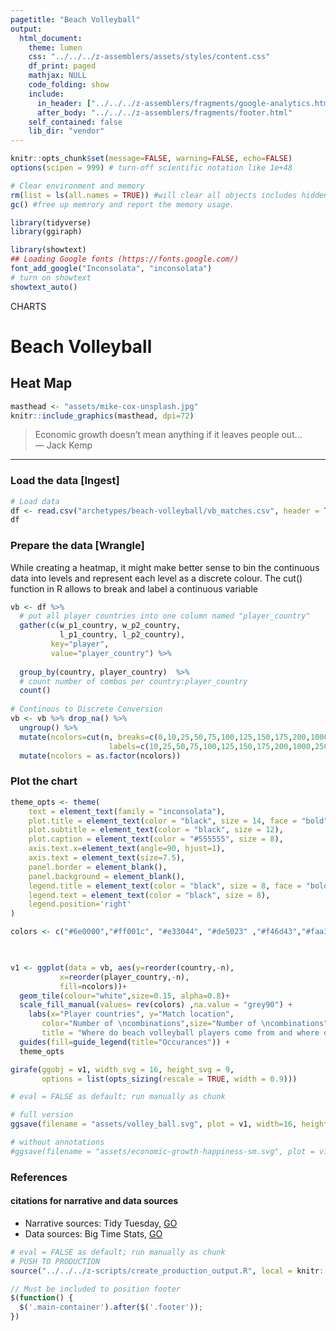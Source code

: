 ```yaml
---
pagetitle: "Beach Volleyball"
output:
  html_document:
    theme: lumen
    css: "../../../z-assemblers/assets/styles/content.css"
    df_print: paged
    mathjax: NULL
    code_folding: show
    include:
      in_header: ["../../../z-assemblers/fragments/google-analytics.html", "../../../z-assemblers/fragments/header.html"]
      after_body: "../../../z-assemblers/fragments/footer.html"
    self_contained: false
    lib_dir: "vendor"
---
```


```r

knitr::opts_chunk$set(message=FALSE, warning=FALSE, echo=FALSE)
options(scipen = 999) # turn-off scientific notation like 1e+48

# Clear environment and memory
rm(list = ls(all.names = TRUE)) #will clear all objects includes hidden objects.
gc() #free up memrory and report the memory usage.

library(tidyverse)
library(ggiraph)

library(showtext)
## Loading Google fonts (https://fonts.google.com/)
font_add_google("Inconsolata", "inconsolata")
# turn on showtext
showtext_auto()

```

<div class="activity">
CHARTS
</div>

# Beach Volleyball
## Heat Map


```r

masthead <- "assets/mike-cox-unsplash.jpg"
knitr::include_graphics(masthead, dpi=72)

```

> Economic growth doesn't mean anything if it leaves people out...\
--- Jack Kemp


***

### Load the data [Ingest]

```r

# Load data
df <- read.csv("archetypes/beach-volleyball/vb_matches.csv", header = TRUE, stringsAsFactors = FALSE)
df

```

### Prepare the data [Wrangle]

While creating a heatmap, it might make better sense to bin the continuous data into levels and represent each level as a discrete colour. The cut() function in R allows to break and label a continuous variable

```r

vb <- df %>%
  # put all player countries into one column named "player_country"
  gather(c(w_p1_country, w_p2_country, 
           l_p1_country, l_p2_country),
         key="player", 
         value="player_country") %>%
  
  group_by(country, player_country)  %>%
  # count number of combos per country:player_country
  count() 
  
# Continous to Discrete Conversion
vb <- vb %>% drop_na() %>%
  ungroup() %>%
  mutate(ncolors=cut(n, breaks=c(0,10,25,50,75,100,125,150,175,200,1000,25000,50000,max(n)),
                      labels=c(10,25,50,75,100,125,150,175,200,1000,25000,50000,max(n)))) %>%
  mutate(ncolors = as.factor(ncolors))


```

### Plot the chart


```r


theme_opts <- theme(
    text = element_text(family = "inconsolata"), 
    plot.title = element_text(color = "black", size = 14, face = "bold"),
    plot.subtitle = element_text(color = "black", size = 12),
    plot.caption = element_text(color = "#555555", size = 8),
    axis.text.x=element_text(angle=90, hjust=1),
    axis.text = element_text(size=7.5),
    panel.border = element_blank(),
    panel.background = element_blank(),
    legend.title = element_text(color = "black", size = 8, face = "bold"), # remove legend title
    legend.text = element_text(color = "black", size = 8),
    legend.position='right'
)

colors <- c("#6e0000","#ff001c", "#e33044", "#de5023" ,"#f46d43","#faa14b" ,"#fdae61","#fee08b","#e6f598","#abdda4", "#a1e398","#ddf1da")


  
v1 <- ggplot(data = vb, aes(y=reorder(country,-n), 
           x=reorder(player_country,-n),
           fill=ncolors))+
  geom_tile(colour="white",size=0.15, alpha=0.8)+
  scale_fill_manual(values= rev(colors) ,na.value = "grey90") +
    labs(x="Player countries", y="Match location",
       color="Number of \ncombinations",size="Number of \ncombinations",
       title = "Where do beach volleyball players come from and where do they play?") +
  guides(fill=guide_legend(title="Occurances")) +
  theme_opts

girafe(ggobj = v1, width_svg = 16, height_svg = 9,
       options = list(opts_sizing(rescale = TRUE, width = 0.9)))

```


```r

# eval = FALSE as default; run manually as chunk

# full version
ggsave(filename = "assets/volley_ball.svg", plot = v1, width=16, height=9)

# without annotations
#ggsave(filename = "assets/economic-growth-happiness-sm.svg", plot = v1, width=4, height=2.25)

```


### References
#### citations for narrative and data sources

* Narrative sources: Tidy Tuesday, [GO](https://github.com/rjstevick/TidyTuesday){target="_blank"}
* Data sources: Big Time Stats, [GO](https://github.com/BigTimeStats/beach-volleyball){target="_blank"}


```r

# eval = FALSE as default; run manually as chunk
# PUSH TO PRODUCTION
source("../../../z-scripts/create_production_output.R", local = knitr::knit_global())

```


```js

// Must be included to position footer
$(function() {
  $('.main-container').after($('.footer'));
})

```

